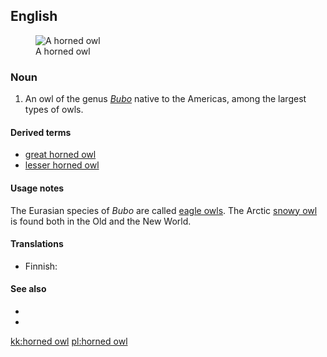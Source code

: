 ==English==
[[Image:Bubo virginianusDO1908P01CA.JPG|thumb|A horned owl]]

===Noun===
{{en-noun|sg=[[horned]] [[owl]]}}

# An owl of the genus ''[[Bubo]]'' native to the Americas, among the largest types of owls.

====Derived terms====
* [[great horned owl]]
* [[lesser horned owl]]

====Usage notes====
The Eurasian species of ''Bubo'' are called [[eagle owl|eagle owls]]. The Arctic [[snowy owl]] is found both in the Old and the New World.

====Translations====
{{trans-top|New World member of the genus ''Bubo''}}
* Finnish: {{t|fi|huuhkaja}}
{{trans-mid}}
{{trans-bottom}}

====See also====
* {{pedialite}}
* {{specieslite|Bubo}}

[[kk:horned owl]]
[[pl:horned owl]]